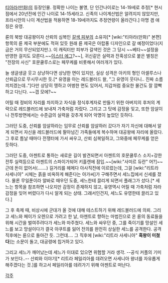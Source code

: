 [[티아라(만화)]]의 등장인물. 정확한 나이는 불명, 단 인간나이로는 14-19세로 추정[* 현시점에서 20년전에 인간 나이로 14-15세라고. 신족의 나이계산법은 알려지지 않았지만, 프라시안의 나이 계산법을 적용하면 18-19세까지도 추정연령이 올라간다.] 아명 겸 애칭은 유영.

륜의 북방 대공왕이자 산뢰의 심복인 [[갈색 피부]]의 소유자[* [wiki:"티아라(만화)" 본편] 항목의 륜 제국 부분에도 적혀 있듯 원래 륜 제국은 아랍풍 디자인으로 갈 예정이었다(지금은 거의 무산되었지만.). 이 캐릭터만 피부가 갈색인 것은 그 당시 ~~베타~~설정을 반영한 걸지도 모른다.~~[[이스터 에그]]?~~], 귀신같은 실력과 잔혹성으로 붙은 별칭은 "전장의 사신" 호문쿨루스로는 페무케를 비롯해서 여러개가 있다. 

늘 생글생글 웃고 상냥하다면 상냥한 면이 있지만, 실상 성격은 아키의 형인 아셀루스나 산뢰급으로 무시무시한 듯.[* 유영을 아는 레드블러드 왈, "그 유영이 웃다니.. 진짜 소름끼치겠는데.."]다만 상당히 맹하고 어벙한 면도 있어서, 지갑처럼 중요한 물건도 잘 깜빡하고 다닌다. ~~갭 모에?~~

어릴 때 정비의 자리를 차지하고 자식을 정식후계자로 만들기 위한 아버지의 후처의 계략으로 레드블러드에 보내져 가축처럼 자랐다. 그리고 그 탓에 감정을 잊고, 또한 암살이나 전투방면에서는 수준급의 실력을 갖추게 되어 악명이 높았던 듯하다. 

그러던 도중, 산뢰를 암살하라는 임무로 산뢰를 암살하러 갔다가 자기 자신에 대해서 알게 되면서 자신을 레드블러드에 팔아넘긴 가족들에게 복수하며 대공왕에 자리에 올랐다. 그 후로 틈날 때마다 전쟁터에 가서 싸우고, 산뢰 심복일하고, 그와중에 페무케를 얻은 듯하다.

그러던 도중, 아젠트로 통하는 새로운 길이 발견되면서 아젠트의 호문쿨루스 소지+강한 전투 실력등으로 아젠트의 스파이가되어 키흘렌에 잠입.~~[wiki:"사미르 듀란" 어?]~~ 근데 돈이 없어서(.......) 길거리를 헤메다 아사직전에 이르렀는데, 그걸 [wiki:"리트라 사세니아" 시체는 흙을 비옥하게 해준다는 아가씨]가 구해주면서 세느집에서 신세를 졌다. 물론 무일푼이라 알바로 때우던 도중, 세느한테 끌리게 되면서 플래그가 섰다.[* 세느는 항목을 참조하면 나오지만 감정이 존재하지 않고, 유영역시 어릴 때 가축처럼 자라 감정을 잊어 버렸다가 다시 알게 되는 상태. 그래서인건지, 세느도 유영한테 끌리고 있다.]

그 후 축제 때, 비상시에 군대가 올 것에 대해 테스트하기 위해 레드블러드에 의뢰. 그리고 세느와 페이가 오렌으로 가려고 한 날, 아젠트로 향하는 마법진으로 온 륜의 동료들을 위해 시간을 벌여주려다가 세느와 마주쳤다. 세느와 싸우던 중, 그를 죽이기를 망설인 세느를 보고 망설이다가 결국 아쿠트를 잃어 전의를 완전히 상실한 세느를 공격한다. 공격직후에는 륜으로 돌아간 듯. 그런데.... 그 직후에 [wiki:"리트라 사세니아" '''흑왕이 미쳤다''']는 소문이 돌고, 대공령에 칩거하고 있다. 

그리고 세느가 깨어났는데 세느가 이대로 있으면 위험할 거라 생각. --공식 커플의 기미가 보인다..-- 산뢰와 이야기[* 리트라 페일리아를 데려오면 사세니아 왕녀를 자유롭게 해주겠다는 것.]를 하고서 페일리아를 데려가기 위해 아젠트로 떠난다. 

[[각주]]
